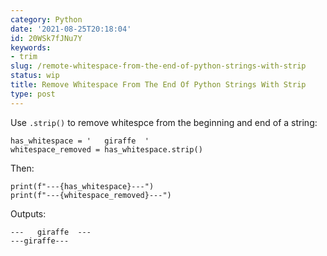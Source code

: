```yaml
---
category: Python
date: '2021-08-25T20:18:04'
id: 20WSk7fJNu7Y
keywords:
- trim
slug: /remote-whitespace-from-the-end-of-python-strings-with-strip
status: wip
title: Remove Whitespace From The End Of Python Strings With Strip
type: post
---
```


Use `.strip()` to remove whitespce from the beginning and end of a string:

```
has_whitespace = '   giraffe  '
whitespace_removed = has_whitespace.strip()
```

Then:

```
print(f"---{has_whitespace}---")
print(f"---{whitespace_removed}---")
```

Outputs:

```
---   giraffe  ---
---giraffe---
```